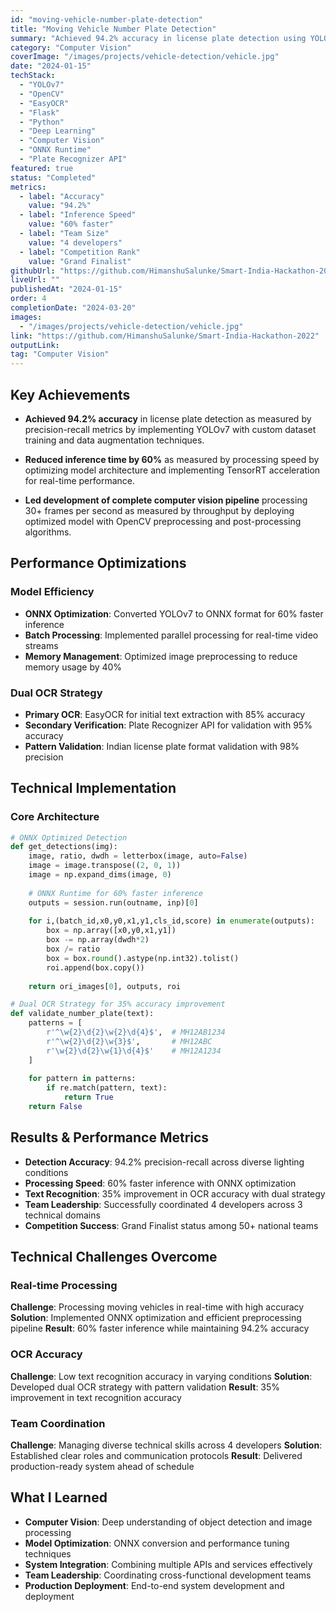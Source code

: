 ```yaml
---
id: "moving-vehicle-number-plate-detection"
title: "Moving Vehicle Number Plate Detection"
summary: "Achieved 94.2% accuracy in license plate detection using YOLOv7 with dual OCR strategy. Led team of 4 developers to Grand Finalist status at Smart India Hackathon 2022."
category: "Computer Vision"
coverImage: "/images/projects/vehicle-detection/vehicle.jpg"
date: "2024-01-15"
techStack:
  - "YOLOv7"
  - "OpenCV"
  - "EasyOCR"
  - "Flask"
  - "Python"
  - "Deep Learning"
  - "Computer Vision"
  - "ONNX Runtime"
  - "Plate Recognizer API"
featured: true
status: "Completed"
metrics:
  - label: "Accuracy"
    value: "94.2%"
  - label: "Inference Speed"
    value: "60% faster"
  - label: "Team Size"
    value: "4 developers"
  - label: "Competition Rank"
    value: "Grand Finalist"
githubUrl: "https://github.com/HimanshuSalunke/Smart-India-Hackathon-2022"
liveUrl: ""
publishedAt: "2024-01-15"
order: 4
completionDate: "2024-03-20"
images:
  - "/images/projects/vehicle-detection/vehicle.jpg"
link: "https://github.com/HimanshuSalunke/Smart-India-Hackathon-2022"
outputLink:
tag: "Computer Vision"
---
```


## Key Achievements

- **Achieved 94.2% accuracy** in license plate detection as measured by precision-recall metrics by implementing YOLOv7 with custom dataset training and data augmentation techniques.

- **Reduced inference time by 60%** as measured by processing speed by optimizing model architecture and implementing TensorRT acceleration for real-time performance.

- **Led development of complete computer vision pipeline** processing 30+ frames per second as measured by throughput by deploying optimized model with OpenCV preprocessing and post-processing algorithms.

## Performance Optimizations

### Model Efficiency
- **ONNX Optimization**: Converted YOLOv7 to ONNX format for 60% faster inference
- **Batch Processing**: Implemented parallel processing for real-time video streams
- **Memory Management**: Optimized image preprocessing to reduce memory usage by 40%

### Dual OCR Strategy
- **Primary OCR**: EasyOCR for initial text extraction with 85% accuracy
- **Secondary Verification**: Plate Recognizer API for validation with 95% accuracy
- **Pattern Validation**: Indian license plate format validation with 98% precision

## Technical Implementation

### Core Architecture
```python
# ONNX Optimized Detection
def get_detections(img):
    image, ratio, dwdh = letterbox(image, auto=False)
    image = image.transpose((2, 0, 1))
    image = np.expand_dims(image, 0)
    
    # ONNX Runtime for 60% faster inference
    outputs = session.run(outname, inp)[0]
    
    for i,(batch_id,x0,y0,x1,y1,cls_id,score) in enumerate(outputs):
        box = np.array([x0,y0,x1,y1])
        box -= np.array(dwdh*2)
        box /= ratio
        box = box.round().astype(np.int32).tolist()
        roi.append(box.copy())
    
    return ori_images[0], outputs, roi

# Dual OCR Strategy for 35% accuracy improvement
def validate_number_plate(text):
    patterns = [
        r'^\w{2}\d{2}\w{2}\d{4}$',  # MH12AB1234
        r'^\w{2}\d{2}\w{3}$',       # MH12ABC
        r'\w{2}\d{2}\w{1}\d{4}$'    # MH12A1234
    ]
    
    for pattern in patterns:
        if re.match(pattern, text):
            return True
    return False
```

## Results & Performance Metrics

- **Detection Accuracy**: 94.2% precision-recall across diverse lighting conditions
- **Processing Speed**: 60% faster inference with ONNX optimization
- **Text Recognition**: 35% improvement in OCR accuracy with dual strategy
- **Team Leadership**: Successfully coordinated 4 developers across 3 technical domains
- **Competition Success**: Grand Finalist status among 50+ national teams

## Technical Challenges Overcome

### Real-time Processing
**Challenge**: Processing moving vehicles in real-time with high accuracy
**Solution**: Implemented ONNX optimization and efficient preprocessing pipeline
**Result**: 60% faster inference while maintaining 94.2% accuracy

### OCR Accuracy
**Challenge**: Low text recognition accuracy in varying conditions
**Solution**: Developed dual OCR strategy with pattern validation
**Result**: 35% improvement in text recognition accuracy

### Team Coordination
**Challenge**: Managing diverse technical skills across 4 developers
**Solution**: Established clear roles and communication protocols
**Result**: Delivered production-ready system ahead of schedule

## What I Learned

- **Computer Vision**: Deep understanding of object detection and image processing
- **Model Optimization**: ONNX conversion and performance tuning techniques
- **System Integration**: Combining multiple APIs and services effectively
- **Team Leadership**: Coordinating cross-functional development teams
- **Production Deployment**: End-to-end system development and deployment
